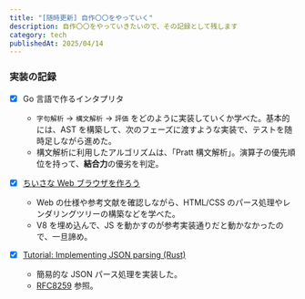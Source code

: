 ```yaml
---
title: "[随時更新] 自作〇〇をやっていく"
description: 自作〇〇をやっていきたいので、その記録として残します
category: tech
publishedAt: 2025/04/14
---
```


### 実装の記録
- [x] Go 言語で作るインタプリタ
  - `字句解析` -> `構文解析` -> `評価` をどのように実装していくか学べた。基本的には、AST を構築して、次のフェーズに渡すような実装で、テストを随時足しながら進めた。
  - 構文解析に利用したアルゴリズムは、「Pratt 構文解析」。演算子の優先順位を持って、**結合力**の優劣を判定。

- [x] [ちいさな Web ブラウザを作ろう](https://browserbook.shift-js.info/)
  - Web の仕様や参考文献を確認しながら、HTML/CSS のパース処理やレンダリングツリーの構築などを学べた。
  - V8 を埋め込んで、JS を動かすのが参考実装通りだと動かなかったので、一旦諦め。

- [x] [Tutorial: Implementing JSON parsing (Rust)](https://blog.davimiku.com/tutorials/json-parsing-rust-1)
  - 簡易的な JSON パース処理を実装した。
  - [RFC8259](https://www.rfc-editor.org/rfc/rfc8259) 参照。
